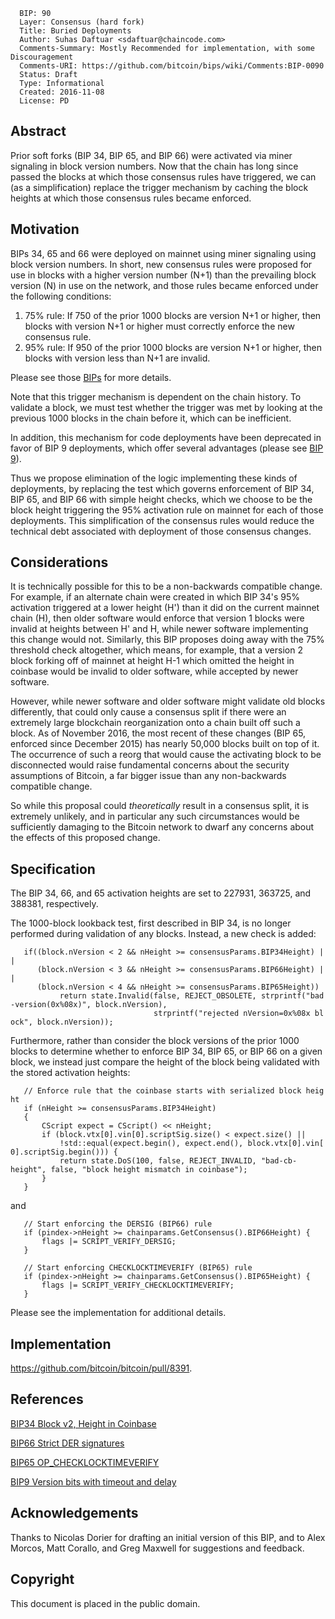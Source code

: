 <pre>
  BIP: 90
  Layer: Consensus (hard fork)
  Title: Buried Deployments
  Author: Suhas Daftuar <sdaftuar@chaincode.com>
  Comments-Summary: Mostly Recommended for implementation, with some Discouragement
  Comments-URI: https://github.com/bitcoin/bips/wiki/Comments:BIP-0090
  Status: Draft
  Type: Informational
  Created: 2016-11-08
  License: PD
</pre>


==Abstract==

Prior soft forks (BIP 34, BIP 65, and BIP 66) were activated via miner signaling in block version numbers.  Now that the chain has long since passed the blocks at which those consensus rules have triggered, we can (as a simplification) replace the trigger mechanism by caching the block heights at which those consensus rules became enforced.

==Motivation==

BIPs 34, 65 and 66 were deployed on mainnet using miner signaling using block version numbers.  In short, new consensus rules were proposed for use in blocks with a higher version number (N+1) than the prevailing block version (N) in use on the network, and those rules became enforced under the following conditions:
# 75% rule: If 750 of the prior 1000 blocks are version N+1 or higher, then blocks with version N+1 or higher must correctly enforce the new consensus rule.
# 95% rule: If 950 of the prior 1000 blocks are version N+1 or higher, then blocks with version less than N+1 are invalid.

Please see those [[#References|BIPs]] for more details.

Note that this trigger mechanism is dependent on the chain history.  To validate a block, we must test whether the trigger was met by looking at the previous 1000 blocks in the chain before it, which can be inefficient.

In addition, this mechanism for code deployments have been deprecated in favor of BIP 9 deployments, which offer several advantages (please see [https://github.com/bitcoin/bips/blob/master/bip-0009.mediawiki BIP 9]).

Thus we propose elimination of the logic implementing these kinds of deployments, by replacing the test which governs enforcement of BIP 34, BIP 65, and BIP 66 with simple height checks, which we choose to be the block height triggering the 95% activation rule on mainnet for each of those deployments.  This simplification of the consensus rules would reduce the technical debt associated with deployment of those consensus changes.

==Considerations==

It is technically possible for this to be a non-backwards compatible change.  For example, if an alternate chain were created in which BIP 34's 95% activation triggered at a lower height (H') than it did on the current mainnet chain (H), then older software would enforce that version 1 blocks were invalid at heights between H' and H, while newer software implementing this change would not.  Similarly, this BIP proposes doing away with the 75% threshold check altogether, which means, for example, that a version 2 block forking off of mainnet at height H-1 which omitted the height in coinbase would be invalid to older software, while accepted by newer software.

However, while newer software and older software might validate old blocks differently, that could only cause a consensus split if there were an extremely large blockchain reorganization onto a chain built off such a block.  As of November 2016, the most recent of these changes (BIP 65, enforced since December 2015) has nearly 50,000 blocks built on top of it.  The occurrence of such a reorg that would cause the activating block to be disconnected would raise fundamental concerns about the security assumptions of Bitcoin, a far bigger issue than any non-backwards compatible change.

So while this proposal could <i>theoretically</i> result in a consensus split, it is extremely unlikely, and in particular any such circumstances would be sufficiently damaging to the Bitcoin network to dwarf any concerns about the effects of this proposed change.

==Specification==

The BIP 34, 66, and 65 activation heights are set to 227931, 363725, and 388381, respectively.

The 1000-block lookback test, first described in BIP 34, is no longer performed during validation of any blocks.  Instead, a new check is added:

    if((block.nVersion < 2 && nHeight >= consensusParams.BIP34Height) ||
       (block.nVersion < 3 && nHeight >= consensusParams.BIP66Height) ||
       (block.nVersion < 4 && nHeight >= consensusParams.BIP65Height))
            return state.Invalid(false, REJECT_OBSOLETE, strprintf("bad-version(0x%08x)", block.nVersion),
                                 strprintf("rejected nVersion=0x%08x block", block.nVersion));

Furthermore, rather than consider the block versions of the prior 1000 blocks to determine whether to enforce BIP 34, BIP 65, or BIP 66 on a given block, we instead just compare the height of the block being validated with the stored activation heights:

    // Enforce rule that the coinbase starts with serialized block height
    if (nHeight >= consensusParams.BIP34Height)
    {
        CScript expect = CScript() << nHeight;
        if (block.vtx[0].vin[0].scriptSig.size() < expect.size() ||
            !std::equal(expect.begin(), expect.end(), block.vtx[0].vin[0].scriptSig.begin())) {
            return state.DoS(100, false, REJECT_INVALID, "bad-cb-height", false, "block height mismatch in coinbase");
        }
    }

and

    // Start enforcing the DERSIG (BIP66) rule
    if (pindex->nHeight >= chainparams.GetConsensus().BIP66Height) {
        flags |= SCRIPT_VERIFY_DERSIG;
    }

    // Start enforcing CHECKLOCKTIMEVERIFY (BIP65) rule
    if (pindex->nHeight >= chainparams.GetConsensus().BIP65Height) {
        flags |= SCRIPT_VERIFY_CHECKLOCKTIMEVERIFY;
    }

Please see the implementation for additional details.

==Implementation==

https://github.com/bitcoin/bitcoin/pull/8391.


==References==

[https://github.com/bitcoin/bips/blob/master/bip-0034.mediawiki BIP34 Block v2, Height in Coinbase] 

[https://github.com/bitcoin/bips/blob/master/bip-0066.mediawiki BIP66 Strict DER signatures]

[https://github.com/bitcoin/bips/blob/master/bip-0065.mediawiki BIP65 OP_CHECKLOCKTIMEVERIFY]

[https://github.com/bitcoin/bips/blob/master/bip-0009.mediawiki BIP9 Version bits with timeout and delay]

==Acknowledgements==

Thanks to Nicolas Dorier for drafting an initial version of this BIP, and to Alex Morcos, Matt Corallo, and Greg Maxwell for suggestions and feedback.

==Copyright==

This document is placed in the public domain.

